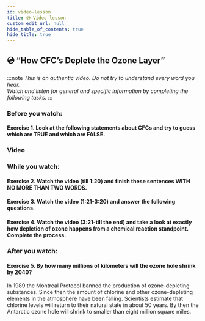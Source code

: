 ```yaml
---
id: video-lesson
title: 💿 Video lesson
custom_edit_url: null
hide_table_of_contents: true
hide_title: true
---
```



## 💿 “How CFC’s Deplete the Ozone Layer”

:::note
_This is an authentic video. Do not try to understand every word you hear._  
_Watch and listen for general and specific information by completing the following tasks._
:::

### Before you watch:

#### Exercise 1. Look at the following statements about CFCs and try to guess which are TRUE and which are FALSE.

<Frame src="https://learningapps.org/watch?v=poxg3pzij21" height="520px" />

### Video

<Player url="https://www.youtube.com/watch?v=5BM4wXCP3Vc" />

### While you watch:

#### Exercise 2. Watch the video (till 1:20) and finish these sentences WITH NO MORE THAN TWO WORDS.

<Frame src="https://learningapps.org/watch?v=pe2iehd7k21" height="360px" />

#### Exercise 3. Watch the video (1:21-3:20) and answer the following questions.

<Frame src="https://learningapps.org/watch?v=pzakw4ur521" height="400px" />

#### Exercise 4. Watch the video (3:21-till the end) and take a look at exactly how depletion of ozone happens from a chemical reaction standpoint. Complete the process.

<Frame src="https://learningapps.org/watch?v=p7tuyh0ic21" height="570px" />

### After you watch:

#### Exercise 5. By how many millions of kilometers will the ozone hole shrink by 2040?

In 1989 the Montreal Protocol banned the production of ozone-depleting substances. Since then the amount of chlorine and other ozone-depleting elements in the atmosphere have been falling. Scientists estimate that chlorine levels will return to their natural state in about 50 years. By then the Antarctic ozone hole will shrink to smaller than eight million square miles.
